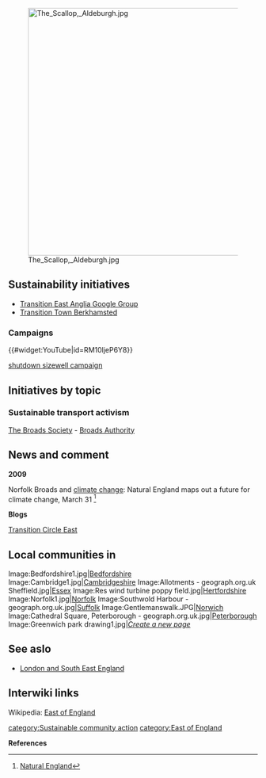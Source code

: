[[File:The Scallop, Aldeburgh.jpg|right|500px]]
== Sustainability initiatives ==

*[https://groups.google.com/forum/?hl=en%3D2cd9bfb40fb02852&fromgroups=#!forum/transition-east-anglia Transition East Anglia Google Group]
*[http://transitionberkhamsted.org.uk/ Transition Town Berkhamsted]

=== Campaigns ===

{{#widget:YouTube|id=RM10ljeP6Y8}}

[http://www.shutdown-sizewell.org.uk/ shutdown sizewell campaign]

{{scalocal|East of England}}

== Initiatives by topic ==

=== Sustainable transport activism ===

[http://www.broads-society.org.uk/ The Broads Society] - [http://www.broads-authority.gov.uk/ Broads Authority]

== News and comment ==

'''2009'''

Norfolk Broads and [[climate change]]: Natural England maps out a future for climate change, March 31 <ref>[http://www.naturalengland.org.uk/about_us/news/2009/310309.aspx Natural England]</ref>

'''Blogs'''

[http://transitioncircleeast.blogspot.co.uk/ Transition Circle East]

== Local communities in {{PAGENAME}} ==

<gallery>
Image:Bedfordshire1.jpg|[[Bedfordshire]]
Image:Cambridge1.jpg|[[Cambridgeshire]]
Image:Allotments - geograph.org.uk Sheffield.jpg|[[Essex]]
Image:Res wind turbine poppy field.jpg|[[Hertfordshire]]
Image:Norfolk1.jpg|[[Norfolk]]
Image:Southwold Harbour - geograph.org.uk.jpg|[[Suffolk]]
Image:Gentlemanswalk.JPG|[[Norwich]]
Image:Cathedral Square, Peterborough - geograph.org.uk.jpg|[[Peterborough]]
Image:Greenwich park drawing1.jpg|[[Help:Creating a page|''Create a new page'']]
</gallery>

== See aslo ==
*[[London and South East England]]

== Interwiki links ==
Wikipedia: [[wikipedia:East of England|East of England]]


{{scaendmenu}}
[[category:Sustainable community action]]
[[category:East of England]]

'''References'''
{{Attrib sca ref|East of England}}
<references/>